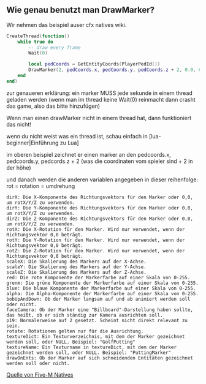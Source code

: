 ## Wie genau benutzt man DrawMarker? ## 
Wir nehmen das beispiel auser cfx natives wiki.

```lua
CreateThread(function()
	while true do
		-- draw every frame
		Wait(0)

		local pedCoords = GetEntityCoords(PlayerPedId())
		DrawMarker(2, pedCoords.x, pedCoords.y, pedCoords.z + 2, 0.0, 0.0, 0.0, 0.0, 180.0, 0.0, 2.0, 2.0, 2.0, 255, 128, 0, 50, false, true, 2, nil, nil, false)
	end
end)
```
zur genaueren erklärung: ein marker MUSS jede sekunde in einem thread geladen werden (wenn man im thread keine Wait(0) reinmacht dann crasht das game, also das bitte hinzufügen)

Wenn man einen drawMarker nicht in einem thread hat, dann funktioniert das nicht!

wenn du nicht weist was ein thread ist, schau einfach in [lua-beginner|Einführung zu Lua]

im oberen beispiel zeichnet er einen marker an den pedcoords.x, pedcoords.y, pedcords.z + 2 (was die coordinaten vom spieler sind + 2 in der höhe)

und danach werden die anderen variablen angegeben in dieser reihenfolge:
rot = rotation = umdrehung
```
dirX: Die X-Komponente des Richtungsvektors für den Marker oder 0,0, um rotX/Y/Z zu verwenden.
dirY: Die Y-Komponente des Richtungsvektors für den Marker oder 0,0, um rotX/Y/Z zu verwenden.
dirZ: Die Z-Komponente des Richtungsvektors für den Marker oder 0,0, um rotX/Y/Z zu verwenden.
rotX: Die X-Rotation für den Marker. Wird nur verwendet, wenn der Richtungsvektor 0,0 beträgt.
rotY: Die Y-Rotation für den Marker. Wird nur verwendet, wenn der Richtungsvektor 0,0 beträgt.
rotZ: Die Z-Rotation für den Marker. Wird nur verwendet, wenn der Richtungsvektor 0,0 beträgt.
scaleX: Die Skalierung des Markers auf der X-Achse.
scaleY: Die Skalierung des Markers auf der Y-Achse.
scaleZ: Die Skalierung des Markers auf der Z-Achse.
red: Die rote Komponente der Markerfarbe auf einer Skala von 0-255.
grenm: Die grüne Komponente der Markerfarbe auf einer Skala von 0-255.
blue: Die blaue Komponente der Markerfarbe auf einer Skala von 0-255.
alpha: Die Alpha-Komponente der Markerfarbe auf einer Skala von 0-255.
bobUpAndDown: Ob der Marker langsam auf und ab animiert werden soll oder nicht.
faceCamera: Ob der Marker eine "Billboard"-Darstellung haben sollte, das heißt, ob er sich ständig zur Kamera ausrichten soll.
p19: Normalerweise auf 2 gesetzt. Scheint nicht direkt relevant zu sein.
rotate: Rotationen gelten nur für die Ausrichtung.
textureDict: Ein Texturverzeichnis, mit dem der Marker gezeichnet werden soll, oder NULL. Beispiel: "GolfPutting"
textureName: Ein Texturname in textureDict, mit dem der Marker gezeichnet werden soll, oder NULL. Beispiel: "PuttingMarker"
drawOnEnts: Ob der Marker auf sich schneidenden Entitäten gezeichnet werden soll oder nicht.
```
[Quelle von Five-M Natives](https://docs.fivem.net/natives/?_0x28477EC23D892089)

